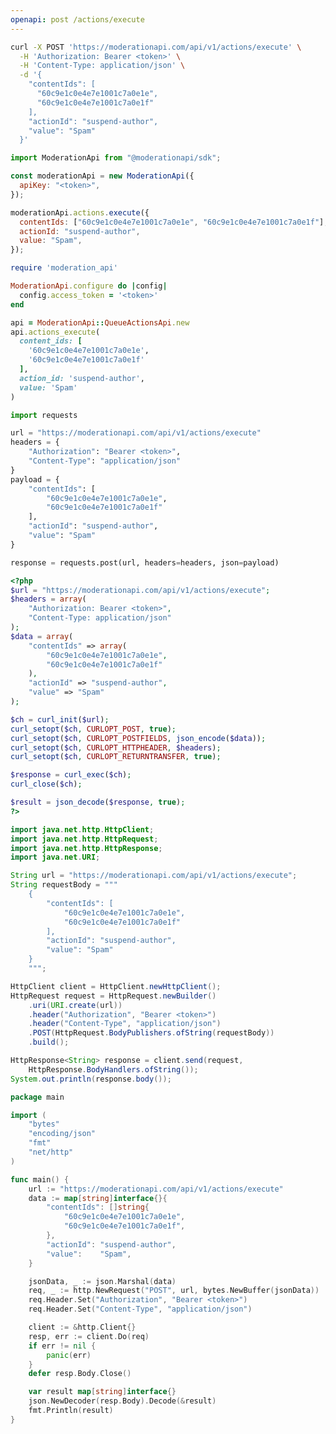 ```yaml
---
openapi: post /actions/execute
---
```


<RequestExample>

```bash cURL
curl -X POST 'https://moderationapi.com/api/v1/actions/execute' \
  -H 'Authorization: Bearer <token>' \
  -H 'Content-Type: application/json' \
  -d '{
    "contentIds": [
      "60c9e1c0e4e7e1001c7a0e1e",
      "60c9e1c0e4e7e1001c7a0e1f"
    ],
    "actionId": "suspend-author",
    "value": "Spam"
  }'
```

```javascript Node.js
import ModerationApi from "@moderationapi/sdk";

const moderationApi = new ModerationApi({
  apiKey: "<token>",
});

moderationApi.actions.execute({
  contentIds: ["60c9e1c0e4e7e1001c7a0e1e", "60c9e1c0e4e7e1001c7a0e1f"],
  actionId: "suspend-author",
  value: "Spam",
});
```

```ruby Ruby
require 'moderation_api'

ModerationApi.configure do |config|
  config.access_token = '<token>'
end

api = ModerationApi::QueueActionsApi.new
api.actions_execute(
  content_ids: [
    '60c9e1c0e4e7e1001c7a0e1e',
    '60c9e1c0e4e7e1001c7a0e1f'
  ],
  action_id: 'suspend-author',
  value: 'Spam'
)
```

```python Python
import requests

url = "https://moderationapi.com/api/v1/actions/execute"
headers = {
    "Authorization": "Bearer <token>",
    "Content-Type": "application/json"
}
payload = {
    "contentIds": [
        "60c9e1c0e4e7e1001c7a0e1e",
        "60c9e1c0e4e7e1001c7a0e1f"
    ],
    "actionId": "suspend-author",
    "value": "Spam"
}

response = requests.post(url, headers=headers, json=payload)
```

```php PHP
<?php
$url = "https://moderationapi.com/api/v1/actions/execute";
$headers = array(
    "Authorization: Bearer <token>",
    "Content-Type: application/json"
);
$data = array(
    "contentIds" => array(
        "60c9e1c0e4e7e1001c7a0e1e",
        "60c9e1c0e4e7e1001c7a0e1f"
    ),
    "actionId" => "suspend-author",
    "value" => "Spam"
);

$ch = curl_init($url);
curl_setopt($ch, CURLOPT_POST, true);
curl_setopt($ch, CURLOPT_POSTFIELDS, json_encode($data));
curl_setopt($ch, CURLOPT_HTTPHEADER, $headers);
curl_setopt($ch, CURLOPT_RETURNTRANSFER, true);

$response = curl_exec($ch);
curl_close($ch);

$result = json_decode($response, true);
?>
```

```java Java
import java.net.http.HttpClient;
import java.net.http.HttpRequest;
import java.net.http.HttpResponse;
import java.net.URI;

String url = "https://moderationapi.com/api/v1/actions/execute";
String requestBody = """
    {
        "contentIds": [
            "60c9e1c0e4e7e1001c7a0e1e",
            "60c9e1c0e4e7e1001c7a0e1f"
        ],
        "actionId": "suspend-author",
        "value": "Spam"
    }
    """;

HttpClient client = HttpClient.newHttpClient();
HttpRequest request = HttpRequest.newBuilder()
    .uri(URI.create(url))
    .header("Authorization", "Bearer <token>")
    .header("Content-Type", "application/json")
    .POST(HttpRequest.BodyPublishers.ofString(requestBody))
    .build();

HttpResponse<String> response = client.send(request,
    HttpResponse.BodyHandlers.ofString());
System.out.println(response.body());
```

```go Go
package main

import (
    "bytes"
    "encoding/json"
    "fmt"
    "net/http"
)

func main() {
    url := "https://moderationapi.com/api/v1/actions/execute"
    data := map[string]interface{}{
        "contentIds": []string{
            "60c9e1c0e4e7e1001c7a0e1e",
            "60c9e1c0e4e7e1001c7a0e1f",
        },
        "actionId": "suspend-author",
        "value":    "Spam",
    }

    jsonData, _ := json.Marshal(data)
    req, _ := http.NewRequest("POST", url, bytes.NewBuffer(jsonData))
    req.Header.Set("Authorization", "Bearer <token>")
    req.Header.Set("Content-Type", "application/json")

    client := &http.Client{}
    resp, err := client.Do(req)
    if err != nil {
        panic(err)
    }
    defer resp.Body.Close()

    var result map[string]interface{}
    json.NewDecoder(resp.Body).Decode(&result)
    fmt.Println(result)
}
```

</RequestExample>
